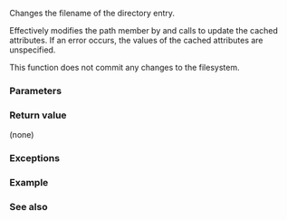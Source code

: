 {{cpp/filesystem/directory_entry/title|replace_filename}}
{{cpp/filesystem/directory_entry/navbar}}
{{dcl begin}}
{{dcl|num=1|since=c++17|1=
void replace_filename( const std::filesystem::path&amp; p );
}}
{{dcl|num=2|since=c++17|1=
void replace_filename( const std::filesystem::path&amp; p, std::error_code&amp; ec );
}}
{{dcl end}}

Changes the filename of the directory entry.

Effectively modifies the path member by {{c|path.replace_filename(p)}} and calls {{ltt|cpp/filesystem/directory_entry/refresh|refresh}} to update the cached attributes. If an error occurs, the values of the cached attributes are unspecified.

This function does not commit any changes to the filesystem.

===Parameters===
{{par begin}}
{{par|p|the path to append to the parent path of the currently stored path}}
{{par|ec|out-parameter for error reporting in the non-throwing overload}}
{{par end}}

===Return value===
(none)

===Exceptions===
{{cpp/filesystem/error_handling|p|throw=1/2}}

===Example===
{{example
|code=
#include &lt;filesystem&gt;
#include &lt;iostream&gt;

int main()
{
    namespace fs = std::filesystem;
    {
        fs::directory_entry entry{"alpha"};
        std::cout &lt;&lt; entry &lt;&lt; '\n';
        entry.replace_filename("omega");
        std::cout &lt;&lt; entry &lt;&lt; '\n';
    }
    {
        fs::directory_entry entry{"/alpha/"};
        std::cout &lt;&lt; entry &lt;&lt; '\n';
        entry.replace_filename("omega");
        std::cout &lt;&lt; entry &lt;&lt; '\n';
    }
}
|output=
"alpha"
"omega"
"/alpha/"
"/alpha/omega"
}}

===See also===
{{dsc begin}}
{{dsc inc|cpp/filesystem/directory_entry/dsc assign}}
{{dsc inc|cpp/filesystem/path/dsc replace_filename}}
{{dsc end}}

{{langlinks|de|es|fr|it|ja|pt|ru|zh}}